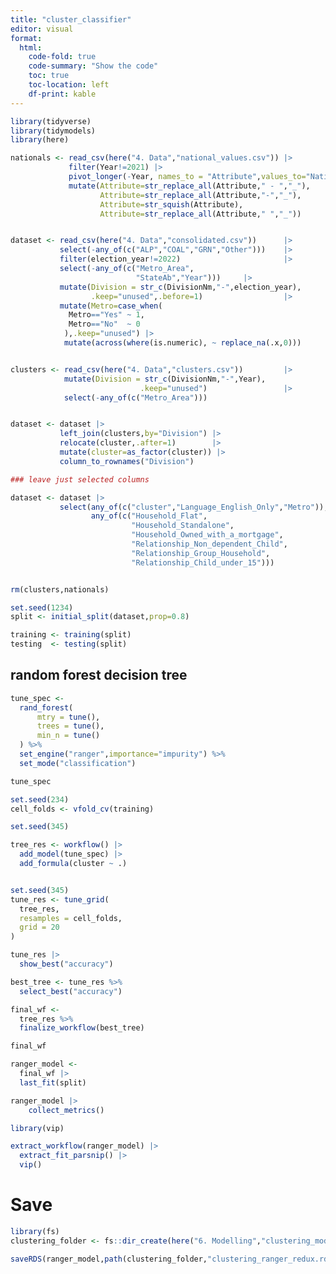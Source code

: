 ```yaml
---
title: "cluster_classifier"
editor: visual
format:
  html:
    code-fold: true
    code-summary: "Show the code"
    toc: true
    toc-location: left
    df-print: kable
---
```


```r
library(tidyverse)
library(tidymodels)
library(here)


```

```r


nationals <- read_csv(here("4. Data","national_values.csv")) |>
             filter(Year!=2021) |>
             pivot_longer(-Year, names_to = "Attribute",values_to="National") |>
             mutate(Attribute=str_replace_all(Attribute," - ","_"),
                    Attribute=str_replace_all(Attribute,"-","_"),
                    Attribute=str_squish(Attribute),
                    Attribute=str_replace_all(Attribute," ","_"))


dataset <- read_csv(here("4. Data","consolidated.csv"))      |>
           select(-any_of(c("ALP","COAL","GRN","Other")))    |>
           filter(election_year!=2022)                       |>
           select(-any_of(c("Metro_Area",
                            "StateAb","Year")))     |>
           mutate(Division = str_c(DivisionNm,"-",election_year),
                  .keep="unused",.before=1)                  |>
           mutate(Metro=case_when(
             Metro=="Yes" ~ 1,
             Metro=="No"  ~ 0
            ),.keep="unused") |>
            mutate(across(where(is.numeric), ~ replace_na(.x,0)))


clusters <- read_csv(here("4. Data","clusters.csv"))         |>
            mutate(Division = str_c(DivisionNm,"-",Year),
                             .keep="unused")                 |>
            select(-any_of(c("Metro_Area")))


dataset <- dataset |>
           left_join(clusters,by="Division") |>
           relocate(cluster,.after=1)        |>
           mutate(cluster=as_factor(cluster)) |>
           column_to_rownames("Division")

### leave just selected columns

dataset <- dataset |>
           select(any_of(c("cluster","Language_English_Only","Metro")),
                  any_of(c("Household_Flat",
                           "Household_Standalone",
                           "Household_Owned_with_a_mortgage",
                           "Relationship_Non_dependent_Child",
                           "Relationship_Group_Household",
                           "Relationship_Child_under_15")))


rm(clusters,nationals)

```

```r
set.seed(1234)
split <- initial_split(dataset,prop=0.8)

training <- training(split) 
testing  <- testing(split)

```

## random forest decision tree

```r

tune_spec <- 
  rand_forest(
      mtry = tune(),
      trees = tune(),
      min_n = tune()
  ) %>% 
  set_engine("ranger",importance="impurity") %>% 
  set_mode("classification")

tune_spec
```

```r


set.seed(234)
cell_folds <- vfold_cv(training)

```

```r
set.seed(345)

tree_res <- workflow() |>
  add_model(tune_spec) |>
  add_formula(cluster ~ .)


set.seed(345)
tune_res <- tune_grid(
  tree_res,
  resamples = cell_folds,
  grid = 20
)


```

```r
tune_res |>
  show_best("accuracy")

```

```r
best_tree <- tune_res %>%
  select_best("accuracy")

final_wf <- 
  tree_res %>% 
  finalize_workflow(best_tree)

final_wf
```

```r

ranger_model <- 
  final_wf |>
  last_fit(split) 

ranger_model |>
    collect_metrics()
```

```r
library(vip)

extract_workflow(ranger_model) |>
  extract_fit_parsnip() |>
  vip()
```

# Save

```r
library(fs)
clustering_folder <- fs::dir_create(here("6. Modelling","clustering_models"))

saveRDS(ranger_model,path(clustering_folder,"clustering_ranger_redux.rds"))


```
